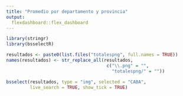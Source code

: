 ```yaml
---
title: "Promedio por departamento y provincia"
output: 
  flexdashboard::flex_dashboard
---
```

```r
library(stringr)
library(bsselectR)

resultados <- paste0(list.files("totalespng", full.names = TRUE))
names(resultados) <- str_replace_all(resultados, 
                                      c("\\.png" = "", 
                                        "totalespng/" = ""))

bsselect(resultados, type = "img", selected = "CABA", 
         live_search = TRUE, show_tick = TRUE)

```